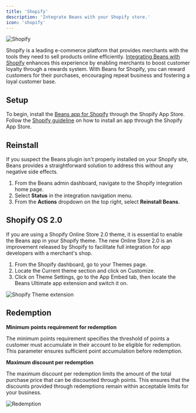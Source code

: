 ```yaml
---
title: 'Shopify'
description: 'Integrate Beans with your Shopify store.'
icon: 'shopify'
---
```


<Frame>
  <img src="/assets/images/integrations/shopify/hero.webp" alt="Shopify" style={{ borderRadius: '0.5rem' }} />
</Frame>

Shopify is a leading e-commerce platform that provides
merchants with the tools they need to sell products online efficiently.
[Integrating Beans with Shopify](https://www.trybeans.com/integrations/radix:shopify)
enhances this experience by enabling merchants to boost
customer loyalty through a rewards system. With Beans for Shopify, you can reward customers for their
purchases, encouraging repeat business and fostering a loyal customer base.

## Setup

To begin, install the [Beans app for Shopify](https://apps.shopify.com/beans)
through the Shopify App Store. Follow the
[Shopify guideline](https://help.shopify.com/en/manual/apps/installing-apps#install-through-the-shopify-app-store)
on how to install an app through the Shopify App Store.

## Reinstall

If you suspect the Beans plugin isn't properly installed on your Shopify site,
Beans provides a straightforward solution to address this without any negative side effects.

1. From the Beans admin dashboard, navigate to the Shopify integration home page.
2. Select **Status** in the integration navigation menu.
3. From the **Actions** dropdown on the top right, select **Reinstall Beans**.

## Shopify OS 2.0

If you are using a Shopify Online Store 2.0 theme, it is essential to enable the Beans app in your Shopify theme.
The new Online Store 2.0 is an improvement released by Shopify to facilitate
full integration for app developers with a merchant's shop.

1. From the Shopify dashboard, go to your Themes page.
2. Locate the Current theme section and click on Customize.
3. Click on Theme Settings, go to the App Embed tab, then locate the Beans Ultimate app extension and switch it on.

<Frame>
  <img
    src="/assets/images/integrations/shopify/theme-extension.png"
    alt="Shopify Theme extension"
    style={{ borderRadius: '0.5rem' }}
  />
</Frame>

## Redemption

**Minimum points requirement for redemption**

The minimum points requirement specifies the threshold of points a customer must accumulate in
their account to be eligible for redemption. This parameter ensures sufficient point
accumulation before redemption.

**Maximum discount per redemption**

The maximum discount per redemption limits the amount of the total purchase price that can be
discounted through points. This ensures that the discounts provided through redemptions remain
within acceptable limits for your business.

<Frame>
  <img src="/assets/images/integrations/shopify/redemption.webp" alt="Redemption" style={{ borderRadius: '0.5rem' }} />
</Frame>
